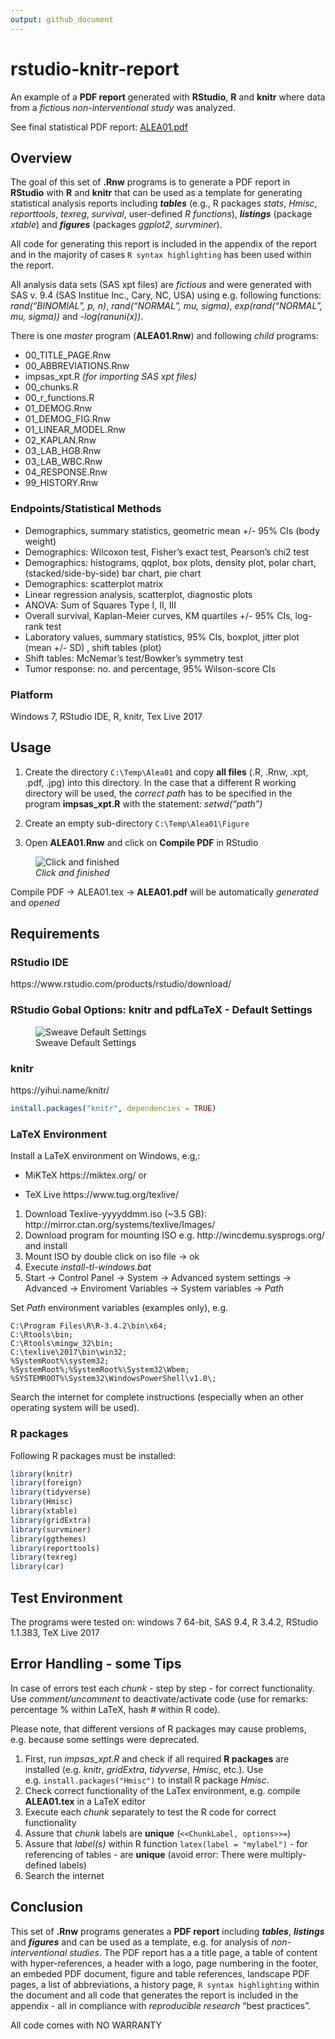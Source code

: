 ```yaml
---
output: github_document
---
```


<!-- README.Rmd markdown file generates README.md -->

# rstudio-knitr-report
An example of a **PDF report** generated with **RStudio**, **R** and **knitr** where data from a *fictious non-interventional study* was analyzed.

See final statistical PDF report: [ALEA01.pdf](ALEA01.pdf)

## Overview

The goal of this set of **.Rnw** programs is to generate a PDF report in **RStudio** with **R** and **knitr** that can be used as a template for generating statistical analysis reports including **_tables_** (e.g., R packages *stats*, *Hmisc*, *reporttools*, *texreg*, *survival*, user-defined *R functions*), **_listings_** (package *xtable*) and **_figures_** (packages *ggplot2*, *survminer*).

All code for generating this report is included in the appendix of the report and in the majority of cases `R syntax highlighting` has been used within the report.

All analysis data sets (SAS xpt files) are *fictious* and were generated with SAS v. 9.4 (SAS Institue Inc., Cary, NC, USA) using e.g. following functions: *rand("BINOMIAL", p, n)*, *rand("NORMAL", mu, sigma)*, *exp(rand("NORMAL", mu, sigma))* and *-log(ranuni(x))*.

There is one *master* program (**ALEA01.Rnw**) and following *child* programs:

* 00_TITLE_PAGE.Rnw
* 00_ABBREVIATIONS.Rnw
* impsas_xpt.R *(for importing SAS xpt files)*
* 00_chunks.R
* 00_r_functions.R
* 01_DEMOG.Rnw
* 01_DEMOG_FIG.Rnw
* 01_LINEAR_MODEL.Rnw
* 02_KAPLAN.Rnw
* 03_LAB_HGB.Rnw
* 03_LAB_WBC.Rnw
* 04_RESPONSE.Rnw
* 99_HISTORY.Rnw

### Endpoints/Statistical Methods
* Demographics, summary statistics, geometric mean +/- 95% CIs (body weight)
* Demographics: Wilcoxon test, Fisher’s exact test, Pearson’s chi2 test
* Demographics: histograms, qqplot, box plots, density plot, polar chart, (stacked/side-by-side) bar chart, pie chart
* Demographics: scatterplot matrix
* Linear regression analysis, scatterplot, diagnostic plots
* ANOVA: Sum of Squares Type I, II, III
* Overall survival, Kaplan-Meier curves, KM quartiles +/- 95% CIs, log-rank test
* Laboratory values, summary statistics, 95% CIs, boxplot, jitter plot (mean +/- SD) , shift tables (plot)
* Shift tables: McNemar’s test/Bowker’s symmetry test
* Tumor response: no. and percentage, 95% Wilson-score CIs

### Platform 
Windows 7, RStudio IDE, R, knitr, Tex Live 2017 

## Usage

1. Create the directory `C:\Temp\Alea01` and copy **all files** (.R, .Rnw, .xpt, .pdf, .jpg) into this directory. In the case that a different R working directory will be used, the *correct path* has to be specified in the program **impsas_xpt.R** with the statement: *setwd("path")*

2. Create an empty sub-directory `C:\Temp\Alea01\Figure`

3. Open **ALEA01.Rnw** and click on **Compile PDF** in RStudio

![*Click and finished*](Click_PDF.PNG)

Compile PDF -> ALEA01.tex -> **ALEA01.pdf** will be automatically *generated* and *opened*

## Requirements

### RStudio IDE

https://www.rstudio.com/products/rstudio/download/

### RStudio Gobal Options: knitr and pdfLaTeX - Default Settings

![Sweave Default Settings](Knitr_Option.PNG)

### knitr

https://yihui.name/knitr/

``` r
install.packages("knitr", dependencies = TRUE)
```

### LaTeX Environment

Install a LaTeX environment on Windows, e.g,: 

* MiKTeX https://miktex.org/ or

* TeX Live https://www.tug.org/texlive/ 

1. Download Texlive-yyyyddmm.iso (~3.5 GB): http://mirror.ctan.org/systems/texlive/Images/
2. Download program for mounting ISO e.g. http://wincdemu.sysprogs.org/ and install
3. Mount ISO by double click on iso file -> ok
4. Execute *install-tl-windows.bat*
5. Start → Control Panel → System → Advanced system settings → Advanced → Enviroment Variables  → System variables → *Path*
  
Set *Path* environment variables (examples only), e.g.

```
C:\Program Files\R\R-3.4.2\bin\x64;
C:\Rtools\bin;
C:\Rtools\mingw_32\bin;
C:\texlive\2017\bin\win32;
%SystemRoot%\system32;
%SystemRoot%;%SystemRoot%\System32\Wbem;
%SYSTEMROOT%\System32\WindowsPowerShell\v1.0\;
```

Search the internet for complete instructions (especially when an other operating system will be used).

### R packages
Following R packages must be installed:

``` r
library(knitr)
library(foreign)
library(tidyverse)
library(Hmisc)
library(xtable)
library(gridExtra)
library(survminer)
library(ggthemes)
library(reporttools)
library(texreg)
library(car)
```

## Test Environment

The programs were tested on: windows 7 64-bit, SAS 9.4, R 3.4.2, RStudio 1.1.383, TeX Live 2017

## Error Handling - some Tips
In case of errors test each *chunk* - step by step - for correct functionality. Use *comment/uncomment* to deactivate/activate code (use for remarks: percentage % within LaTeX, hash # within R code). 

Please note, that different versions of R packages may cause problems, e.g. because some settings were deprecated.

1. First, run *impsas_xpt.R* and check if all required **R packages** are installed (e.g. *knitr*, *gridExtra*, *tidyverse*, *Hmisc*, etc.). Use e.g. ```install.packages("Hmisc")``` to install R package *Hmisc*.
2. Check correct functionality of the LaTex environment, e.g. compile **ALEA01.tex** in a LaTeX editor
3. Execute each *chunk* separately to test the R code for correct functionality
4. Assure that *chunk* labels are **unique** (```<<ChunkLabel, options>>=```)
5. Assure that *label(s)* within R function ```latex(label = "mylabel")``` - for referencing of tables - are **unique** (avoid error: There were multiply-defined labels)
6. Search the internet

## Conclusion
This set of **.Rnw** programs generates a **PDF report** including **_tables_**, **_listings_** and **_figures_** and can be used as a template, e.g. for analysis of *non-interventional studies*. The PDF report has a a title page, a table of content with hyper-references, a header with a logo, page numbering in the footer, an embeded PDF document, figure and table references, landscape PDF pages, a list of abbreviations, a history page, ```R syntax highlighting``` within the document and all code that generates the report is included in the appendix - all in compliance with *reproducible research* "best practices".

All code comes with NO WARRANTY